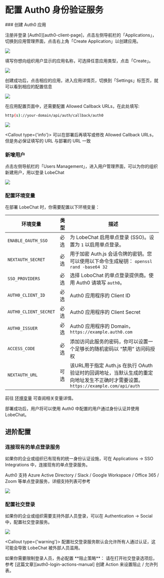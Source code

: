 
# 配置 Auth0 身份验证服务

<Steps>
  ### 创建 Auth0 应用

  注册并登录 [Auth0][auth0-client-page]，点击左侧导航栏的「Applications」，切换到应用管理界面，点击右上角「Create Application」以创建应用。

  ![](https://github.com/CloudPassenger/lobe-chat/assets/30863298/1b405347-f4c3-4c55-82f6-47116f2210d0)

  填写你想向组织用户显示的应用名称，可选择任意应用类型，点击「Create」。

  ![](https://github.com/CloudPassenger/lobe-chat/assets/30863298/75c92f85-3ad3-4473-a9c6-e667e28d428d)

  创建成功后，点击相应的应用，进入应用详情页，切换到「Settings」标签页，就可以看到相应的配置信息

  ![](https://github.com/CloudPassenger/lobe-chat/assets/30863298/a1ed996b-95ef-4b7d-a50d-b4666eccfecb)

  在应用配置页面中，还需要配置 Allowed Callback URLs，在此处填写:

  ```bash
  http(s)://your-domain/api/auth/callback/auth0
  ```

  ![](https://github.com/CloudPassenger/lobe-chat/assets/30863298/575f46aa-f485-49bd-8b90-dbb1ce1a5c1b)

  <Callout type={'info'}>
    可以在部署后再填写或修改 Allowed Callback URLs，但是务必保证填写的 URL 与部署的 URL 一致
  </Callout>

  ### 新增用户

  点击左侧导航栏的「Users Management」，进入用户管理界面，可以为你的组织新建用户，用以登录 LobeChat

  ![](https://github.com/CloudPassenger/lobe-chat/assets/30863298/3b8127ab-dc4f-4ff9-a4cb-dec3ef0295cc)

  ### 配置环境变量

  在部署 LobeChat 时，你需要配置以下环境变量：

| 环境变量                     | 类型           | 描述                                                                                        |
| ------------------------ | ------------ | ----------------------------------------------------------------------------------------- |
| `ENABLE_OAUTH_SSO`       | 必选           | 为 LobeChat 启用单点登录 (SSO)。设置为 `1` 以启用单点登录。                                                  |
| `NEXTAUTH_SECRET`        | 必选           | 用于加密 Auth.js 会话令牌的密钥。您可以使用以下命令生成秘钥： `openssl rand -base64 32`                             |
| `SSO_PROVIDERS`          | 必选           | 选择 LoboChat 的单点登录提供商。使用 Auth0 请填写 `auth0`。                                                 | 
| `AUTH0_CLIENT_ID`        | 必选           | Auth0 应用程序的 Client ID                                                                     |
| `AUTH0_CLIENT_SECRET`    | 必选           | Auth0 应用程序的 Client Secret                                                                 |
| `AUTH0_ISSUER`           | 必选           | Auth0 应用程序的 Domain，`https://example.auth0.com`                                            |
| `ACCESS_CODE`            | 必选           | 添加访问此服务的密码，你可以设置一个足够长的随机密码以 “禁用” 访问码授权                                                    |
| `NEXTAUTH_URL`           | 可选           | 该URL用于指定 Auth.js 在执行 OAuth 验证时的回调地址，当默认生成的重定向地址发生不正确时才需要设置。`https://example.com/api/auth` |

  前往 [环境变量](/zh/self-hosting/environment-variable#auth0) 可查阅相关变量详情。
</Steps>

<Callout>部署成功后，用户将可以使用 Auth0 中配置的用户通过身份认证并使用 LobeChat。</Callout>

## 进阶配置

### 连接现有的单点登录服务

如果你的企业或组织已有现有的统一身份认证设施，可在 Applications -&gt; SSO Integrations 中，连接现有的单点登录服务。

Auth0 支持 Azure Active Directory / Slack / Google Workspace / Office 365 / Zoom 等单点登录服务，详细支持列表可参考 

![](https://github.com/CloudPassenger/lobe-chat/assets/30863298/32650f4f-d0b0-4843-b26d-d35bad11d8a3)

### 配置社交登录

如果你的企业或组织需要支持外部人员登录，可以在 Authentication -&gt; Social 中，配置社交登录服务。

![](https://github.com/CloudPassenger/lobe-chat/assets/30863298/7b6f6a6c-2686-49d8-9dbd-0516053f1efa)

<Callout type={'warning'}>
  配置社交登录服务默认会允许所有人通过认证，这可能会导致 LobeChat 被外部人员滥用。
</Callout>

<Callout>
  如果你需要限制登录人员，务必配置 **阻止策略**： 请在打开社交登录选项后，参考
  [这篇文章][auth0-login-actions-manual] 创建 Action 来设置阻止 / 允许列表。
</Callout>